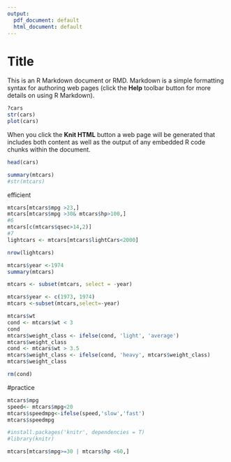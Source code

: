 ```yaml
---
output:
  pdf_document: default
  html_document: default
---
```

Title
========================================================

This is an R Markdown document or RMD. Markdown is a simple formatting syntax for authoring web pages (click the **Help** toolbar button for more details on using R Markdown).
```r
?cars
str(cars)
plot(cars)
```







When you click the **Knit HTML** button a web page will be generated that includes both content as well as the output of any embedded R code chunks within the document.
```r
head(cars)
```
```r
summary(mtcars)
#str(mtcars)
```

 efficient
```r
mtcars[mtcars$mpg >23,]
mtcars[mtcars$mpg >30& mtcars$hp>100,]
#6
mtcars[c(mtcars$qsec>14,2)]
#7
lightcars <- mtcars[mtcars$lightCars<2000]

nrow(lightcars)

```
```r
mtcars$year <-1974
summary(mtcars)
```
```r
mtcars <- subset(mtcars, select = -year)
```

```r
mtcars$year <- c(1973, 1974)
mtcars <-subset(mtcars,select=-year)
```
```r
mtcars$wt
cond <- mtcars$wt < 3
cond
mtcars$weight_class <- ifelse(cond, 'light', 'average')
mtcars$weight_class
cond <- mtcars$wt > 3.5
mtcars$weight_class <- ifelse(cond, 'heavy', mtcars$weight_class)
mtcars$weight_class

```
```r
rm(cond)

```


#practice

```r
mtcars$mpg
speed<- mtcars$mpg<20
mtcars$speedmpg<-ifelse(speed,'slow','fast')
mtcars$speedmpg

```
```r
#install.packages('knitr', dependencies = T)
#library(knitr)
```

```r
mtcars[mtcars$mpg>=30 | mtcars$hp <60,]
```

